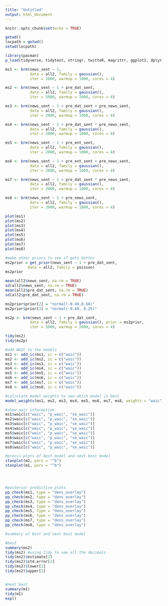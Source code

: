 ---
title: "Untitled"
output: html_document
---

```{r setup, include=FALSE}
knitr::opts_chunk$set(echo = TRUE)
```

```{r}
getwd()
locpath = getwd()
setwd(locpath)

library(pacman)
p_load(tidyverse, tidytext, stringr, twitteR, magrittr, ggplot2, dplyr, rethinking, lme4, brms, broom)


```

```{r}

ms1 <- brm(news_sent ~ 1,
           data = all2, family = gaussian(),
           iter = 2000, warmup = 1000, cores = 4)

ms2 <- brm(news_sent ~ 1 + pre_dat_sent,
           data = all2, family = gaussian(),
           iter = 5000, warmup = 2000, cores = 4)

ms3 <- brm(news_sent ~ 1 + pre_dat_sent + pre_news_sent,
           data = all2, family = gaussian(),
           iter = 2000, warmup = 1000, cores = 4)

ms4 <- brm(news_sent ~ 1 + pre_dat_sent * pre_news_sent,
           data = all2, family = gaussian(),
           iter = 2000, warmup = 1000, cores = 4)

ms5 <- brm(news_sent ~ 1 + pre_ent_sent,
           data = all2, family = gaussian(),
           iter = 2000, warmup = 1000, cores = 4)

ms6 <- brm(news_sent ~ 1 + pre_ent_sent + pre_news_sent,
           data = all2, family = gaussian(),
           iter = 2000, warmup = 1000, cores = 4)

ms7 <- brm(news_sent ~ 1 + pre_dat_sent * pre_news_sent,
           data = all2, family = gaussian(),
           iter = 2000, warmup = 1000, cores = 4)

ms8 <- brm(news_sent ~ 1 + pre_news_sent,
           data = all2, family = gaussian(),
           iter = 2000, warmup = 1000, cores = 4)

```

```{r}
plot(ms1)  
plot(ms2)
plot(ms3)
plot(ms4)
plot(ms5)
plot(ms6)
plot(ms7)
plot(ms8)
```

```{r}
#make other priors to see if gets better
ms2prior = get_prior(news_sent ~ 1 + pre_dat_sent, 
          data = all2, family = poisson)
ms2prior

mean(all2$news_sent, na.rm = TRUE)
sd(all2$news_sent, na.rm = TRUE)
mean(all2$pre_dat_sent, na.rm = TRUE)
sd(all2$pre_dat_sent, na.rm = TRUE)

ms2prior$prior[2] = "normal(-0.49,0.66)"
ms2prior$prior[3] = "normal(-0.68, 0.25)"

ms2p <- brm(news_sent ~ 1 + pre_dat_sent,
           data = all2, family = gaussian(), prior = ms2prior,
           iter = 5000, warmup = 2000, cores = 4)

tidy(ms2)
tidy(ms2p)

```


```{r}
#add WAIC to the models
ms1 <- add_ic(ms1, ic = c("waic"))
ms2 <- add_ic(ms2, ic = c("waic"))
ms3 <- add_ic(ms3, ic = c("waic"))
ms4 <- add_ic(ms4, ic = c("waic"))
ms5 <- add_ic(ms5, ic = c("waic"))
ms6 <- add_ic(ms6, ic = c("waic"))
ms7 <- add_ic(ms7, ic = c("waic"))
ms8 <- add_ic(ms8, ic = c("waic"))

```

```{r}
#calculate model weights to see which model is best
model_weights(ms1, ms2, ms3, ms4, ms5, ms6, ms7, ms8, weights = "waic")

```


```{r}
#show waic information
ms1$waic[c("waic", "p_waic", "se_waic")]
ms2$waic[c("waic", "p_waic", "se_waic")]
ms3$waic[c("waic", "p_waic", "se_waic")]
ms4$waic[c("waic", "p_waic", "se_waic")]
ms5$waic[c("waic", "p_waic", "se_waic")]
ms6$waic[c("waic", "p_waic", "se_waic")]
ms7$waic[c("waic", "p_waic", "se_waic")]
ms8$waic[c("waic", "p_waic", "se_waic")]

```

```{r}
#precis plots of best model and next best model
stanplot(m2, pars = "^b")
stanplot(m1, pars = "^b")




#posterior predictive plots
pp_check(ms1, type = "dens_overlay")
pp_check(ms2, type = "dens_overlay")
pp_check(ms3, type = "dens_overlay")
pp_check(ms4, type = "dens_overlay")
pp_check(ms5, type = "dens_overlay")
pp_check(ms6, type = "dens_overlay")
pp_check(ms7, type = "dens_overlay")
pp_check(ms8, type = "dens_overlay")


```

```{r}
#summary of best and next best model

#best
summary(ms2)
tidy(ms2) #using tidy to see all the decimals
tidy(ms2)$estimate[2]
tidy(ms2)$std.error[2]
tidy(ms2)$lower[2]
tidy(ms2)$upper[2]


#next best
summary(m1)
tidy(m1)
exp()
```
